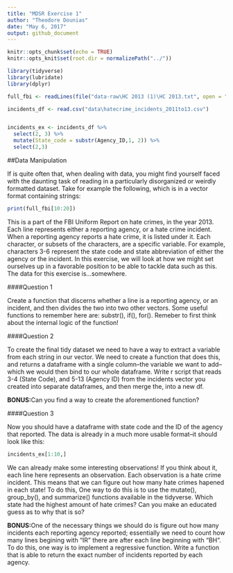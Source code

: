 ```yaml
---
title: "MDSR Exercise 1"
author: "Theodore Dounias"
date: "May 6, 2017"
output: github_document
---
```


```r
knitr::opts_chunk$set(echo = TRUE)
knitr::opts_knit$set(root.dir = normalizePath("../"))

library(tidyverse)
library(lubridate)
library(dplyr)

full_fbi <- readLines(file("data-raw\HC 2013 (1)\HC 2013.txt", open = "r"), skipNul = TRUE)

incidents_df <- read.csv("data\hatecrime_incidents_2011to13.csv")


incidents_ex <- incidents_df %>%
  select(2, 3) %>%
  mutate(State_code = substr(Agency_ID,1, 2)) %>%
  select(2,3)

```
##Data Manipulation

If is quite often that, when dealing with data, you might find yourself faced with the daunting task of reading in a particularly disorganized or weirdly formatted dataset. Take for example the following, which is in a vector format containing strings:
```r
print(full_fbi[10:20])
```
    
This is a part of the FBI Uniform Report on hate crimes, in the year 2013. Each line represents either a reporting agency, or a hate crime incident. When a reporting agency reports a hate crime, it is listed under it. Each character, or subsets of the characters, are a specific variable. For example, characters 3-6 represent the state code and state abbreviation of either the agency or the incident. In this exercise, we will look at how we might set ourselves up in a favorable position to be able to tackle data such as this. The data for this exercise is...somewhere.
  
####Question 1
  
Create a function that discerns whether a line is a reporting agency, or an incident, and then divides the two into two other vectors. Some useful functions to remember here are: substr(), if(), for(). Remeber to first think about the internal logic of the function!
  
####Question 2
  
To create the final tidy dataset we need to have a way to extract a variable from each string in our vector. We need to create a function that does this, and returns a dataframe with a single column--the variable we want to add--which we would then bind to our whole dataframe. Write r script that reads 3-4 (State Code), and 5-13 (Agency ID) from the incidents vector you created into separate dataframes, and then merge the, into a new df.

**BONUS:**Can you find a way to create the aforementioned function?
   
####Question 3
   
Now you should have a dataframe with state code and the ID of the agency that reported. The data is already in a much more usable format--it should look like this:
```r
incidents_ex[1:10,]
```
  
We can already make some interesting observations! If you think about it, each line here represents an observation. Each observation is a hate crime incident. This means that we can figure out how many hate crimes hapened in each state! To do this, One way to do this is to use the mutate(), group_by(), and summarize() functions available in the tidyverse. Which state had the highest amount of hate crimes? Can you make an educated guess as to why that is so?
   
**BONUS:**One of the necessary things we should do is figure out how many incidents each reporting agency reported; essentially we need to count how many lines begining with "IR" there are after each line beginning with "BH". To do this, one way is to implement a regressive function. Write a function that is able to return the exact number of incidents reported by each agency.


  

